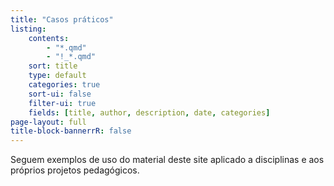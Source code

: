 ```yaml
---
title: "Casos práticos"
listing:
    contents:
        - "*.qmd"
        - "!_*.qmd"
    sort: title
    type: default
    categories: true
    sort-ui: false
    filter-ui: true
    fields: [title, author, description, date, categories]
page-layout: full
title-block-bannerrR: false
---
```

 
Seguem exemplos de uso do material deste site aplicado a disciplinas e aos próprios projetos pedagógicos.
